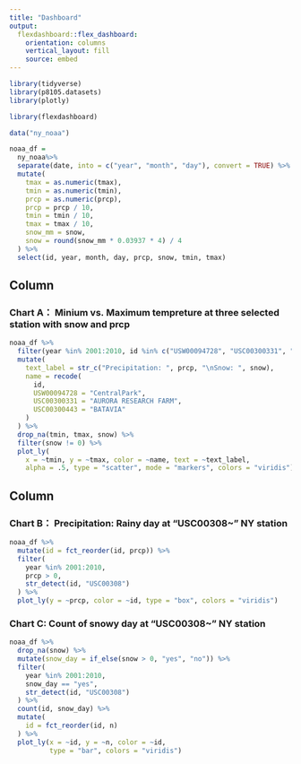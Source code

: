 ```yaml
---
title: "Dashboard"
output: 
  flexdashboard::flex_dashboard:
    orientation: columns
    vertical_layout: fill
    source: embed
---
```


```r
library(tidyverse)
library(p8105.datasets)
library(plotly)

library(flexdashboard)

data("ny_noaa")
```

```r
noaa_df = 
  ny_noaa%>% 
  separate(date, into = c("year", "month", "day"), convert = TRUE) %>% 
  mutate(
    tmax = as.numeric(tmax),
    tmin = as.numeric(tmin),
    prcp = as.numeric(prcp),
    prcp = prcp / 10,
    tmin = tmin / 10,
    tmax = tmax / 10,
    snow_mm = snow,
    snow = round(snow_mm * 0.03937 * 4) / 4
  ) %>% 
  select(id, year, month, day, prcp, snow, tmin, tmax)
```

Column {data-width=550}
-----------------------------------------------------------------------

### Chart A： Minium vs. Maximum tempreture at three selected station with snow and prcp

```r
noaa_df %>% 
  filter(year %in% 2001:2010, id %in% c("USW00094728", "USC00300331", "USC00300443"))%>% 
  mutate(
    text_label = str_c("Precipitation: ", prcp, "\nSnow: ", snow),
    name = recode(
      id,
      USW00094728 = "CentralPark",
      USC00300331 = "AURORA RESEARCH FARM",
      USC00300443 = "BATAVIA"
    )
  ) %>% 
  drop_na(tmin, tmax, snow) %>% 
  filter(snow != 0) %>% 
  plot_ly(
    x = ~tmin, y = ~tmax, color = ~name, text = ~text_label, 
    alpha = .5, type = "scatter", mode = "markers", colors = "viridis")

```

Column {data-width=450}
-----------------------------------------------------------------------

### Chart B： Precipitation: Rainy day at "USC00308~" NY station

```r
noaa_df %>% 
  mutate(id = fct_reorder(id, prcp)) %>% 
  filter(
    year %in% 2001:2010,
    prcp > 0,
    str_detect(id, "USC00308")
  ) %>% 
  plot_ly(y = ~prcp, color = ~id, type = "box", colors = "viridis")

```

### Chart C: Count of snowy day at "USC00308~" NY station

```r
noaa_df %>% 
  drop_na(snow) %>% 
  mutate(snow_day = if_else(snow > 0, "yes", "no")) %>% 
  filter(
    year %in% 2001:2010,
    snow_day == "yes",
    str_detect(id, "USC00308")
  ) %>%   
  count(id, snow_day) %>% 
  mutate(
    id = fct_reorder(id, n)
  ) %>% 
  plot_ly(x = ~id, y = ~n, color = ~id,
          type = "bar", colors = "viridis")

```

